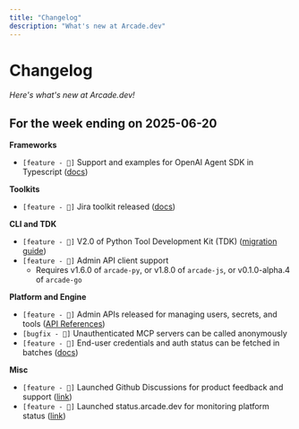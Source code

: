 ```yaml
---
title: "Changelog"
description: "What's new at Arcade.dev"
---
```


# Changelog

*Here's what's new at Arcade.dev!*

## For the week ending on 2025-06-20

**Frameworks**
* `[feature - 🚀]` Support and examples for OpenAI Agent SDK in Typescript ([docs](https://docs.arcade.dev/home/oai-agents/overview))

**Toolkits**
* `[feature - 🚀]` Jira toolkit released ([docs](https://docs.arcade.dev/toolkits/productivity/jira))

**CLI and TDK**
* `[feature - 🚀]` V2.0 of Python Tool Development Kit (TDK) ([migration guide](https://docs.arcade.dev/home/migrate-to-v2))
* `[feature - 🚀]` Admin API client support
  *  Requires v1.6.0 of `arcade-py`, or v1.8.0 of `arcade-js`, or v0.1.0-alpha.4 of `arcade-go`

**Platform and Engine**
* `[feature - 🚀]` Admin APIs released for managing users, secrets, and tools ([API References](https://reference.arcade.dev/api-reference#tag/admin))
* `[bugfix - 🐛]` Unauthenticated MCP servers can be called anonymously
* `[feature - 🚀]` End-user credentials and auth status can be fetched in batches ([docs](https://docs.arcade.dev/home/auth/tool-auth-status))

**Misc**
* `[feature - 🚀]` Launched Github Discussions for product feedback and support ([link](https://github.com/ArcadeAI/arcade-ai/discussions))
* `[feature - 🚀]` Launched status.arcade.dev for monitoring platform status ([link](https://status.arcade.dev))
